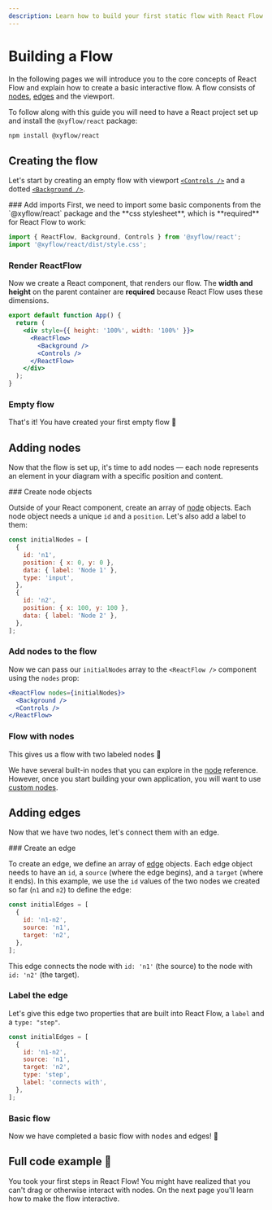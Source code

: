 ```yaml
---
description: Learn how to build your first static flow with React Flow.
---
```



# Building a Flow

In the following pages we will introduce you to the core concepts of React Flow
and explain how to create a basic interactive flow.
A flow consists of [nodes](/api-reference/types/node), [edges](/api-reference/types/edge) and the viewport.

To follow along with this guide you will need to have a React project set up and install the `@xyflow/react` package:

```bash copy npm2yarn
npm install @xyflow/react
```

## Creating the flow

Let's start by creating an empty flow with viewport [`<Controls />`](/api-reference/components/controls)
and a dotted [`<Background />`](/api-reference/components/background).

<Steps>
### Add imports
First, we need to import some basic components from the `@xyflow/react` package 
and the **css stylesheet**, which is **required** for React Flow to work:

```jsx "import '@xyflow/react/dist/style.css';"
import { ReactFlow, Background, Controls } from '@xyflow/react';
import '@xyflow/react/dist/style.css';
```

### Render ReactFlow

Now we create a React component, that renders our flow. The **width and height** on the
parent container are **required** because React Flow uses these dimensions.

```jsx "height: '100%', width: '100%'"
export default function App() {
  return (
    <div style={{ height: '100%', width: '100%' }}>
      <ReactFlow>
        <Background />
        <Controls />
      </ReactFlow>
    </div>
  );
}
```

### Empty flow

That's it! You have created your first empty flow 🎉

<RemoteCodeViewer
  editorHeight="20vh"
  showEditor={false}
  route="learn/building-a-flow-1"
  framework="react"
/>

</Steps>

## Adding nodes

Now that the flow is set up, it's time to add nodes — each node represents an element in your diagram
with a specific position and content.

<Steps> 
### Create node objects

Outside of your React component, create an array of [node](/api-reference/types/node) objects.
Each node object needs a unique `id` and a `position`. Let's also add a label to them:

```jsx
const initialNodes = [
  {
    id: 'n1',
    position: { x: 0, y: 0 },
    data: { label: 'Node 1' },
    type: 'input',
  },
  {
    id: 'n2',
    position: { x: 100, y: 100 },
    data: { label: 'Node 2' },
  },
];
```

### Add nodes to the flow

Now we can pass our `initialNodes` array to the `<ReactFlow />` component using the `nodes` prop:

```jsx "nodes={initialNodes}"
<ReactFlow nodes={initialNodes}>
  <Background />
  <Controls />
</ReactFlow>
```

### Flow with nodes

This gives us a flow with two labeled nodes 🎉

<RemoteCodeViewer
  editorHeight="20vh"
  showEditor={false}
  route="learn/building-a-flow-2"
  framework="react"
/>

</Steps>

We have several built-in nodes that you can explore in the [node](/api-reference/types/node) reference.
However, once you start building your own application, you will want to use [custom nodes](/learn/customization/custom-nodes).

## Adding edges

Now that we have two nodes, let's connect them with an edge.

<Steps>
### Create an edge

To create an edge, we define an array of [edge](/api-reference/types/edge) objects.
Each edge object needs to have an `id`, a `source` (where the edge begins), and a `target` (where it ends).
In this example, we use the `id` values of the two nodes we created so far (`n1` and `n2`) to define the edge:

```js
const initialEdges = [
  {
    id: 'n1-n2',
    source: 'n1',
    target: 'n2',
  },
];
```

This edge connects the node with `id: 'n1'` (the source) to the node with `id: 'n2'` (the target).

<RemoteCodeViewer
  showEditor={false}
  editorHeight="20vh"
  route="learn/building-a-flow-3"
  framework="react"
/>

### Label the edge

Let's give this edge two properties that are built into React Flow, a `label` and a `type: "step"`.

```jsx {6-7}
const initialEdges = [
  {
    id: 'n1-n2',
    source: 'n1',
    target: 'n2',
    type: 'step',
    label: 'connects with',
  },
];
```

### Basic flow

Now we have completed a basic flow with nodes and edges! 🎉

<RemoteCodeViewer
  showEditor={false}
  editorHeight="20vh"
  route="learn/building-a-flow-4"
  framework="react"
/>

</Steps>

## Full code example 🏁

<RemoteCodeViewer
  route="learn/building-a-flow-4"
  framework="react"
/>

You took your first steps in React Flow! You might have realized that you can't drag or otherwise interact with nodes. On the next page you'll learn how to make the flow interactive.
